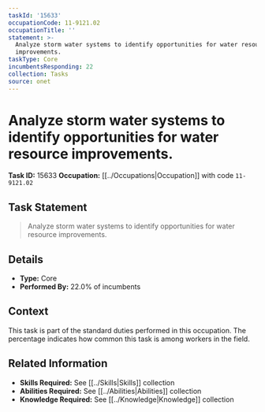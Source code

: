 ```yaml
---
taskId: '15633'
occupationCode: 11-9121.02
occupationTitle: ''
statement: >-
  Analyze storm water systems to identify opportunities for water resource
  improvements.
taskType: Core
incumbentsResponding: 22
collection: Tasks
source: onet
---
```

# Analyze storm water systems to identify opportunities for water resource improvements.

**Task ID:** 15633
**Occupation:** [[../Occupations|Occupation]] with code `11-9121.02`

## Task Statement

> Analyze storm water systems to identify opportunities for water resource improvements.

## Details

- **Type:** Core
- **Performed By:** 22.0% of incumbents

## Context

This task is part of the standard duties performed in this occupation. The percentage indicates how common this task is among workers in the field.

## Related Information

- **Skills Required:** See [[../Skills|Skills]] collection
- **Abilities Required:** See [[../Abilities|Abilities]] collection
- **Knowledge Required:** See [[../Knowledge|Knowledge]] collection
